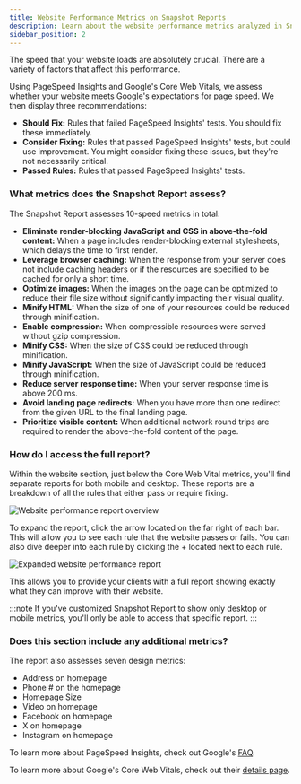```yaml
---
title: Website Performance Metrics on Snapshot Reports
description: Learn about the website performance metrics analyzed in Snapshot Reports, including PageSpeed Insights and Google's Core Web Vitals.
sidebar_position: 2
---
```


The speed that your website loads are absolutely crucial. There are a variety of factors that affect this performance.

Using PageSpeed Insights and Google's Core Web Vitals, we assess whether your website meets Google's expectations for page speed. We then display three recommendations:

- **Should Fix:** Rules that failed PageSpeed Insights' tests. You should fix these immediately.
- **Consider Fixing:** Rules that passed PageSpeed Insights' tests, but could use improvement. You might consider fixing these issues, but they're not necessarily critical.
- **Passed Rules:** Rules that passed PageSpeed Insights' tests.

### What metrics does the Snapshot Report assess?

The Snapshot Report assesses 10-speed metrics in total:

- **Eliminate render-blocking JavaScript and CSS in above-the-fold content:** When a page includes render-blocking external stylesheets, which delays the time to first render.
- **Leverage browser caching:** When the response from your server does not include caching headers or if the resources are specified to be cached for only a short time.
- **Optimize images:** When the images on the page can be optimized to reduce their file size without significantly impacting their visual quality.
- **Minify HTML:** When the size of one of your resources could be reduced through minification.
- **Enable compression:** When compressible resources were served without gzip compression.
- **Minify CSS:** When the size of CSS could be reduced through minification.
- **Minify JavaScript:** When the size of JavaScript could be reduced through minification.
- **Reduce server response time:** When your server response time is above 200 ms.
- **Avoid landing page redirects:** When you have more than one redirect from the given URL to the final landing page.
- **Prioritize visible content:** When additional network round trips are required to render the above-the-fold content of the page.

### How do I access the full report?

Within the website section, just below the Core Web Vital metrics, you'll find separate reports for both mobile and desktop. These reports are a breakdown of all the rules that either pass or require fixing.

![Website performance report overview](/img/snapshot-report/website-performance-report.jpg)

To expand the report, click the arrow located on the far right of each bar. This will allow you to see each rule that the website passes or fails. You can also dive deeper into each rule by clicking the + located next to each rule.

![Expanded website performance report](/img/snapshot-report/website-performance-expanded.jpg)

This allows you to provide your clients with a full report showing exactly what they can improve with their website.

:::note
If you've customized Snapshot Report to show only desktop or mobile metrics, you'll only be able to access that specific report.
:::

### Does this section include any additional metrics?

The report also assesses seven design metrics:

- Address on homepage
- Phone # on the homepage
- Homepage Size
- Video on homepage
- Facebook on homepage
- X on homepage
- Instagram on homepage

To learn more about PageSpeed Insights, check out Google's [FAQ](https://developers.google.com/speed/docs/insights/v5/get-started).

To learn more about Google's Core Web Vitals, check out their [details page](https://web.dev/vitals/).